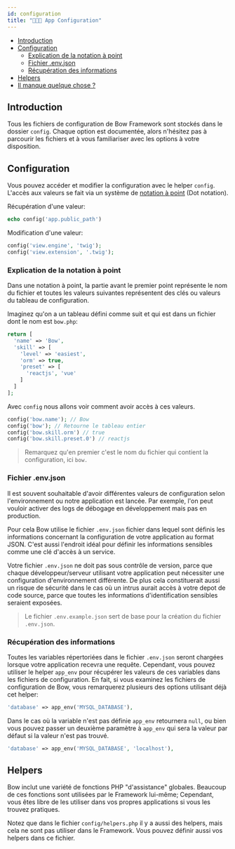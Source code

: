 ```yaml
---
id: configuration
title: "👨🏽‍🔧 App Configuration"
---
```



- [Introduction](#introduction)
- [Configuration](#configuration)
  - [Explication de la notation à point](#explication-de-la-notation-à-point)
  - [Fichier .env.json](#fichier-envjson)
  - [Récupération des informations](#récupération-des-informations)
- [Helpers](#helpers)
- [Il manque quelque chose ?](#il-manque-quelque-chose-)

## Introduction

Tous les fichiers de configuration de Bow Framework sont stockés dans le dossier `config`. Chaque option est documentée, alors n'hésitez pas à parcourir les fichiers et à vous familiariser avec les options à votre disposition.

## Configuration

Vous pouvez accéder et modifier la configuration avec le helper `config`. L'accès aux valeurs se fait via un système de [notation à point](#explication-de-la-notation-a-point) (Dot notation).

Récupération d'une valeur:

```php
echo config('app.public_path')
```

Modification d'une valeur:

```php
config('view.engine', 'twig');
config('view.extension', '.twig');
```

### Explication de la notation à point

Dans une notation à point, la partie avant le premier point représente le nom du fichier et toutes les valeurs suivantes
représentent des clés ou valeurs du tableau de configuration.

Imaginez qu'on a un tableau défini comme suit et qui est dans un fichier dont le nom est `bow.php`:

```php
return [
  'name' => 'Bow',
  'skill' => [
    'level' => 'easiest',
    'orm' => true,
    'preset' => [
      'reactjs', 'vue'
    ]
  ]
];
```

Avec `config` nous allons voir comment avoir accès à ces valeurs.

```php
config('bow.name'); // Bow
config('bow'); // Retourne le tableau entier
config('bow.skill.orm') // true
config('bow.skill.preset.0') // reactjs
```

> Remarquez qu'en premier c'est le nom du fichier qui contient la configuration, ici `bow.`

### Fichier .env.json

Il est souvent souhaitable d'avoir différentes valeurs de configuration selon l'environnement ou notre application est lancée. Par exemple, l'on
peut vouloir activer des logs de débogage en développement mais pas en production.

Pour cela Bow utilise le fichier `.env.json` fichier dans lequel sont définis les informations concernant la configuration de votre application au format JSON. C'est aussi l'endroit idéal pour définir les informations sensibles comme une clé d'accès à un service.

Votre fichier `.env.json` ne doit pas sous contrôle de version, parce que chaque développeur/serveur utilisant votre application peut nécessiter une configuration d'environnement différente. De plus cela constituerait aussi un risque de sécurité dans le cas où un intrus aurait accès à votre depot de code source, parce que toutes les informations d'identification sensibles seraient exposées.

> Le fichier `.env.example.json` sert de base pour la création du fichier `.env.json`.

### Récupération des informations

Toutes les variables répertoriées dans le fichier `.env.json` seront chargées lorsque votre application recevra une requête. Cependant, vous pouvez utiliser le helper `app_env` pour récupérer les valeurs de ces variables dans les fichiers de configuration. En fait, si vous examinez les fichiers de configuration de Bow, vous remarquerez plusieurs des options utilisant déjà cet helper:

```php
'database' => app_env('MYSQL_DATABASE'),
```

Dans le cas où la variable n'est pas définie `app_env` retournera `null`, ou bien vous pouvez passer un deuxième paramètre à `app_env` qui sera la valeur par défaut si la valeur n'est pas trouvé.

```php
'database' => app_env('MYSQL_DATABASE', 'localhost'),
```

## Helpers

Bow inclut une variété de fonctions PHP "d'assistance" globales. Beaucoup de ces fonctions sont utilisées par le Framework lui-même; Cependant, vous êtes libre de les utiliser dans vos propres applications si vous les trouvez pratiques.

Notez que dans le fichier `config/helpers.php` il y a aussi des helpers, mais cela ne sont pas utiliser dans le Framework. Vous pouvez définir aussi vos helpers dans ce fichier.

<SuggestionFeature />
